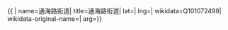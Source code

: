{{ {{{1|PRC admin/showdata}}}|
name=通海路街道|
title=通海路街道|
lat=|
lng=|
wikidata=Q101072498|
wikidata-original-name=|
arg={{{arg|}}}}}